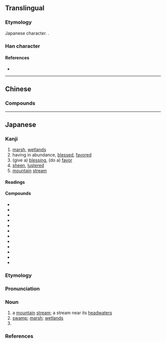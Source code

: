 {{also|澤|泽}}
{{character info}}
==Translingual==
{{Han simplified forms|澤|沢|泽}}

===Etymology===
Japanese {{w|shinjitai}} character. {{Han simp|澤|f=睪|t=尺}}.

===Han character===
{{Han char|rn=85|rad=水|as=04|sn=7|four=|canj=ESO|ids=⿰氵尺}}

====References====
* {{Han ref|kx=0612.121|dkj=17234|dj=1005.160|hdz=31574.031|uh=6CA2|ud=27810}}

----

==Chinese==
{{zh-see|澤|v}}

===Compounds===
{{zh-der|鮮沢:chhiⁿ-chhioh;Min Nan}}

----

==Japanese==
{{ja-kanji forms|沢|澤}}

===Kanji===
{{ja-kanji|grade=c|rs=水04|kyu=澤}}

# [[marsh]], [[wetlands]]
# having in abundance, [[blessed]], [[favored]]
# (give a) [[blessing]], (do a) [[favor]]
# [[sheen]], [[lustered]]
# [[mountain]] [[stream]]

====Readings====
{{ja-readings
|goon=じゃく<ぢやく
|kanon=たく
|kun=さわ-<さは-, うるお-す, うるお-い
}}

====Compounds====
{{der-top3|Compounds}}
* {{ja-r|梅%沢|^うめ%ざわ}}
* {{ja-r|大%沢|^おお%さわ}}
* {{ja-r|恩%沢|おん%たく|favor, [[benefit]]}}
* {{ja-r|恵%沢|けい%たく|blessing, [[pity]]}}
* {{ja-r|光%沢|こう%たく}}
* {{ja-r|沼%沢|しょう%たく}}
* {{ja-r|潤%沢|じゅん%たく}}
* {{ja-r|贅%沢|ぜい%たく}}
* {{ja-r|沢%庵|たく%あん}}
* {{ja-r|沢%山|たく%さん}}
* {{ja-r|中%沢|^なか%ざわ}}
* {{ja-r|藤%沢|^ふじ%さわ}}
{{der-bottom}}

===Etymology===
{{ja-kanjitab|さわ|yomi=k}}

===Pronunciation===
{{ja-pron|yomi=k|さわ|acc=2|acc_ref=DJR,NHK}}

===Noun===
{{ja-noun|kyu=澤|さわ|hhira=さは}}

# a [[mountain]] [[stream]]; a stream near its [[headwater]]s
# [[swamp]]; [[marsh]]; [[wetlands]]
# {{surname|ja|sort=さわ}}

===References===
<references/>